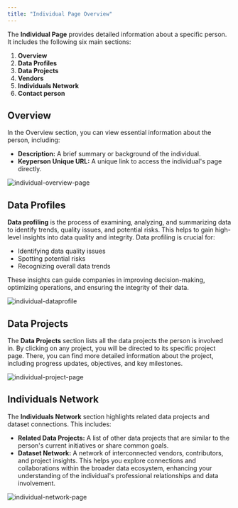 ```yaml
---
title: "Individual Page Overview" 
---
```


The **Individual Page** provides detailed information about a specific person. It includes the following six main sections:

1. **Overview**  
2. **Data Profiles**  
3. **Data Projects**  
4. **Vendors**  
5. **Individuals Network**  
6. **Contact person**

## **Overview**

In the Overview section, you can view essential information about the person, including:

* **Description:** A brief summary or background of the individual.  
* **Keyperson Unique URL:** A unique link to access the individual's page directly.

<Frame>
  <img src="/images/person-overview.png" alt="individual-overview-page" style={{ borderRadius: '0.5rem' }} />
</Frame>


## **Data Profiles**

**Data profiling** is the process of examining, analyzing, and summarizing data to identify trends, quality issues, and potential risks. This helps to gain high-level insights into data quality and integrity. Data profiling is crucial for:

* Identifying data quality issues  
* Spotting potential risks  
* Recognizing overall data trends

These insights can guide companies in improving decision-making, optimizing operations, and ensuring the integrity of their data.

<Frame>
  <img src="/images/person-dataprofile.png" alt="individual-dataprofile" style={{ borderRadius: '0.5rem' }} />
</Frame>

## **Data Projects**

The **Data Projects** section lists all the data projects the person is involved in. By clicking on any project, you will be directed to its specific project page. There, you can find more detailed information about the project, including progress updates, objectives, and key milestones.

<Frame>
  <img src="/images/person-dataproject.png" alt="individual-project-page" style={{ borderRadius: '0.5rem' }} />
</Frame>

## **Individuals Network**

The **Individuals Network** section highlights related data projects and dataset connections. This includes:

* **Related Data Projects:** A list of other data projects that are similar to the person's current initiatives or share common goals.  
* **Dataset Network:** A network of interconnected vendors, contributors, and project insights. This helps you explore connections and collaborations within the broader data ecosystem, enhancing your understanding of the individual's professional relationships and data involvement.

<Frame>
  <img src="/images/person-network.png" alt="individual-network-page" style={{ borderRadius: '0.5rem' }} />
</Frame>